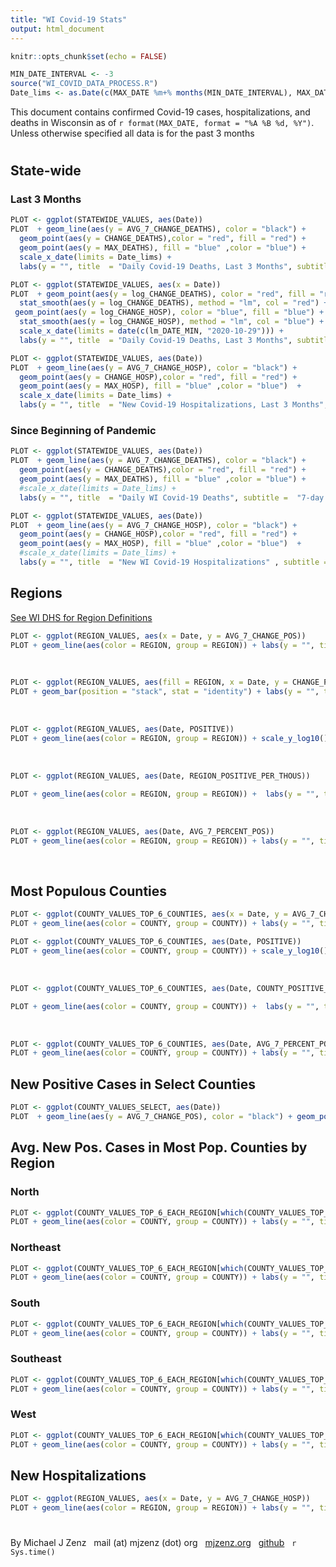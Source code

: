 ```yaml
---
title: "WI Covid-19 Stats"
output: html_document
---
```


```r
knitr::opts_chunk$set(echo = FALSE)
```



```r
MIN_DATE_INTERVAL <- -3
source("WI_COVID_DATA_PROCESS.R")
Date_lims <- as.Date(c(MAX_DATE %m+% months(MIN_DATE_INTERVAL), MAX_DATE),  "%Y-%m-%d")

```


This document contains confirmed Covid-19 cases, hospitalizations, and deaths in Wisconsin as of `r format(MAX_DATE, format = "%A %B %d, %Y")`.  Unless otherwise specified all data is for the past 3 months 

# {.tabset}


## State-wide

### Last 3 Months

```r

PLOT <- ggplot(STATEWIDE_VALUES, aes(Date))
PLOT  + geom_line(aes(y = AVG_7_CHANGE_DEATHS), color = "black") + 
  geom_point(aes(y = CHANGE_DEATHS),color = "red", fill = "red") +  
  geom_point(aes(y = MAX_DEATHS), fill = "blue" ,color = "blue") + 
  scale_x_date(limits = Date_lims) +
  labs(y = "", title  = "Daily Covid-19 Deaths, Last 3 Months", subtitle =  "7-day AVG in black, today's value in blue") 

```

```r

PLOT <- ggplot(STATEWIDE_VALUES, aes(x = Date))
PLOT  + geom_point(aes(y = log_CHANGE_DEATHS), color = "red", fill = "red") +  
  stat_smooth(aes(y = log_CHANGE_DEATHS), method = "lm", col = "red") +
 geom_point(aes(y = log_CHANGE_HOSP), color = "blue", fill = "blue") +  
  stat_smooth(aes(y = log_CHANGE_HOSP), method = "lm", col = "blue") +
  scale_x_date(limits = date(c(lm_DATE_MIN, "2020-10-29"))) +
  labs(y = "", title  = "Daily Covid-19 Deaths, Last 3 Months", subtitle =  "7-day AVG in black, today's value in blue") 

```


```r

PLOT <- ggplot(STATEWIDE_VALUES, aes(Date))
PLOT  + geom_line(aes(y = AVG_7_CHANGE_HOSP), color = "black") + 
  geom_point(aes(y = CHANGE_HOSP),color = "red", fill = "red") +  
  geom_point(aes(y = MAX_HOSP), fill = "blue" ,color = "blue")  + 
  scale_x_date(limits = Date_lims) +
  labs(y = "", title  = "New Covid-19 Hospitalizations, Last 3 Months", subtitle = "7-day AVG in black, today's value in blue") 

```



<!-- ```{r NEW_CASES_HOSP_DEATH, echo=FALSE, warning=FALSE} -->

<!-- PLOT <- ggplot(STATEWIDE_VALUES, aes(Date)) -->
<!-- PLOT  + geom_line(aes(y = AVG_7_CHANGE_DEATHS_percent), color = "red") +  -->
<!--   geom_line(aes(y = AVG_7_CHANGE_HOSP_percent), color = "blue") + -->
<!--   geom_line(aes(y = AVG_7_CHANGE_POS_percent), color = "black") +  -->
<!--   scale_x_date(limits = Date_lims) + -->
<!--   labs(y = "", title  = "7-day AVG of Cases, Hosp., and Deaths")  -->

<!-- ``` -->






### Since Beginning of Pandemic



```r

PLOT <- ggplot(STATEWIDE_VALUES, aes(Date))
PLOT  + geom_line(aes(y = AVG_7_CHANGE_DEATHS), color = "black") + 
  geom_point(aes(y = CHANGE_DEATHS),color = "red", fill = "red") +  
  geom_point(aes(y = MAX_DEATHS), fill = "blue" ,color = "blue") + 
  #scale_x_date(limits = Date_lims) +
  labs(y = "", title  = "Daily WI Covid-19 Deaths", subtitle =  "7-day AVG in black, today's value in blue") 

```


```r

PLOT <- ggplot(STATEWIDE_VALUES, aes(Date))
PLOT  + geom_line(aes(y = AVG_7_CHANGE_HOSP), color = "black") + 
  geom_point(aes(y = CHANGE_HOSP),color = "red", fill = "red") +  
  geom_point(aes(y = MAX_HOSP), fill = "blue" ,color = "blue")  + 
  #scale_x_date(limits = Date_lims) +
  labs(y = "", title  = "New WI Covid-19 Hospitalizations" , subtitle =  "7-day AVG in black, today's value in blue") 

```




## Regions 
[See WI DHS for Region Definitions](https://www.dhs.wisconsin.gov/aboutdhs/regions.htm)

```r

PLOT <- ggplot(REGION_VALUES, aes(x = Date, y = AVG_7_CHANGE_POS))
PLOT + geom_line(aes(color = REGION, group = REGION)) + labs(y = "", title  = "New  Covid-19 Cases (7-day trailing average)") 
```


&nbsp;

```r

PLOT <- ggplot(REGION_VALUES, aes(fill = REGION, x = Date, y = CHANGE_POS))
PLOT + geom_bar(position = "stack", stat = "identity") + labs(y = "", title  = "New Daily Covid-19 Cases") 
```


&nbsp;



```r


PLOT <- ggplot(REGION_VALUES, aes(Date, POSITIVE))
PLOT + geom_line(aes(color = REGION, group = REGION)) + scale_y_log10() + labs(y = "", title  = "Total Covid-19 Cases (Log Scale)")
```


&nbsp;


```r
PLOT <- ggplot(REGION_VALUES, aes(Date, REGION_POSITIVE_PER_THOUS))

PLOT + geom_line(aes(color = REGION, group = REGION)) +  labs(y = "", title = "Total Covid-19 Cases per 1000 People")
```



&nbsp;


```r
PLOT <- ggplot(REGION_VALUES, aes(Date, AVG_7_PERCENT_POS))
PLOT + geom_line(aes(color = REGION, group = REGION)) + labs(y = "", title = "Prop. Positive Tests (7-day trailing average)") + ylim(0,.45)

```



&nbsp;



## Most Populous Counties


```r

PLOT <- ggplot(COUNTY_VALUES_TOP_6_COUNTIES, aes(x = Date, y = AVG_7_CHANGE_POS))
PLOT + geom_line(aes(color = COUNTY, group = COUNTY)) + labs(y = "", title  = "New  Covid-19 Cases (7-day trailing average)")
```




```r


PLOT <- ggplot(COUNTY_VALUES_TOP_6_COUNTIES, aes(Date, POSITIVE))
PLOT + geom_line(aes(color = COUNTY, group = COUNTY)) + scale_y_log10() + labs(y = "", title  = "Total Covid-19 Cases (Log Scale)")
```


&nbsp;


```r
PLOT <- ggplot(COUNTY_VALUES_TOP_6_COUNTIES, aes(Date, COUNTY_POSITIVE_PER_THOUS))

PLOT + geom_line(aes(color = COUNTY, group = COUNTY)) +  labs(y = "", title = "Total Covid-19 Cases per 1000 People")
```

&nbsp;


```r
PLOT <- ggplot(COUNTY_VALUES_TOP_6_COUNTIES, aes(Date, AVG_7_PERCENT_POS))
PLOT + geom_line(aes(color = COUNTY, group = COUNTY)) + labs(y = "", title = "Prop. Positive Tests (7-day trailing average)") + ylim(0,.45)

```


## New Positive Cases in Select Counties

```r

PLOT <- ggplot(COUNTY_VALUES_SELECT, aes(Date))
PLOT  + geom_line(aes(y = AVG_7_CHANGE_POS), color = "black") + geom_point(aes(y = CHANGE_POS), fill = "red" ,color = "red") + geom_point(aes(y = MAX_POS), fill = "blue" ,color = "blue") + facet_wrap(~ COUNTY, ncol = 2, scales = "free")   +  labs(y = "", title  = "Daily CTY Cases (7-day AVG in black, today's value in blue)") 

```

## Avg. New Pos. Cases in Most Pop. Counties by Region

### North

```r

PLOT <- ggplot(COUNTY_VALUES_TOP_6_EACH_REGION[which(COUNTY_VALUES_TOP_6_EACH_REGION$REGION == "N"),], aes(x = Date, y = AVG_7_CHANGE_POS))
PLOT + geom_line(aes(color = COUNTY, group = COUNTY)) + labs(y = "", title  = "New  Covid-19 Cases (7-day trailing average)")
```


### Northeast

```r

PLOT <- ggplot(COUNTY_VALUES_TOP_6_EACH_REGION[which(COUNTY_VALUES_TOP_6_EACH_REGION$REGION == "NE"),], aes(x = Date, y = AVG_7_CHANGE_POS))
PLOT + geom_line(aes(color = COUNTY, group = COUNTY)) + labs(y = "", title  = "New  Covid-19 Cases (7-day trailing average)")
```


### South

```r

PLOT <- ggplot(COUNTY_VALUES_TOP_6_EACH_REGION[which(COUNTY_VALUES_TOP_6_EACH_REGION$REGION == "S"),], aes(x = Date, y = AVG_7_CHANGE_POS))
PLOT + geom_line(aes(color = COUNTY, group = COUNTY)) + labs(y = "", title  = "New  Covid-19 Cases (7-day trailing average)")
```

### Southeast


```r

PLOT <- ggplot(COUNTY_VALUES_TOP_6_EACH_REGION[which(COUNTY_VALUES_TOP_6_EACH_REGION$REGION == "SE"),], aes(x = Date, y = AVG_7_CHANGE_POS))
PLOT + geom_line(aes(color = COUNTY, group = COUNTY)) + labs(y = "", title  = "New  Covid-19 Cases (7-day trailing average)")
```

### West

```r

PLOT <- ggplot(COUNTY_VALUES_TOP_6_EACH_REGION[which(COUNTY_VALUES_TOP_6_EACH_REGION$REGION == "W"),], aes(x = Date, y = AVG_7_CHANGE_POS))
PLOT + geom_line(aes(color = COUNTY, group = COUNTY)) + labs(y = "", title  = "New  Covid-19 Cases (7-day trailing average)")
```

## New Hospitalizations







```r

PLOT <- ggplot(REGION_VALUES, aes(x = Date, y = AVG_7_CHANGE_HOSP))
PLOT + geom_line(aes(color = REGION, group = REGION)) + labs(y = "", title  = "New Covid-19 Hospitalizations (7-day trailing average)") 
```







# {-}
By Michael J Zenz
&nbsp;
mail (at) mjzenz (dot) org
&nbsp;
[mjzenz.org](https://www.mjzenz.org)
&nbsp;
[github](https://github.com/mjzenz/WI-Covid)
&nbsp;
`r Sys.time()`


